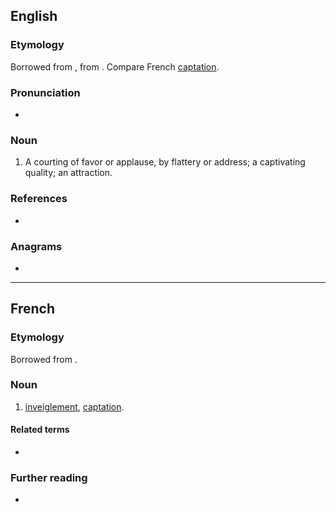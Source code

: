 ==English==

===Etymology===
Borrowed from {{bor|en|la|captatio|captatio, captationis}}, from {{m|la|capto}}. Compare French [[#French|captation]].

===Pronunciation===
* {{IPA|/kæpˈteɪʃən/|lang=en}}

===Noun===
{{en-noun|~}}

# {{lb|en|obsolete}} A courting of favor or applause, by flattery or address; a captivating quality; an attraction.

===References===
* {{R:Webster 1913}}

===Anagrams===
* {{anagrams|en|a=aacinoptt|anaptotic}}

----

==French==

===Etymology===
Borrowed from {{bor|fr|la|captatio|captatio, captationem}}.

===Noun===
{{fr-noun|f}}

# {{lb|fr|legal}} [[inveiglement]], [[#English|captation]].

====Related terms====
* {{l|fr|capter}}

===Further reading===
* {{R:TLFi}}